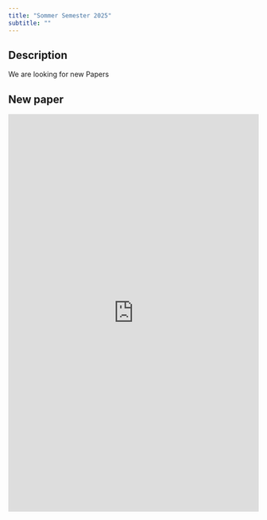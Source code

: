 ```yaml
---
title: "Sommer Semester 2025"
subtitle: ""
---
```


## Description
We are looking for new Papers

## New paper
<iframe src="https://docs.google.com/forms/d/e/1FAIpQLScpwGVbCYJTOiHWlloeAR4wQpcbd9FY_oaveO_XvFRbBlR7Yg/viewform?embedded=true" width="100%" height="800px" frameborder="0" marginheight="0" marginwidth="0">Loading…</iframe>